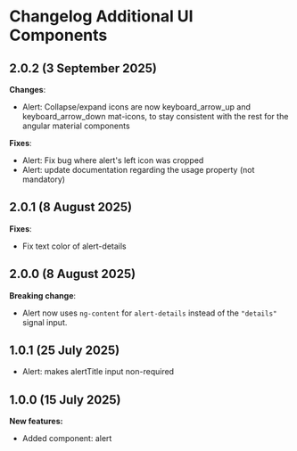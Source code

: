 
<Meta title="My Health belgium.be/Changelog additional ui components" />

# Changelog Additional UI Components

## 2.0.2 (3 September 2025)

**Changes**:

- Alert: Collapse/expand icons are now keyboard_arrow_up and keyboard_arrow_down mat-icons, to stay consistent with the rest for the angular material components

**Fixes**:

- Alert: Fix bug where alert's left icon was cropped
- Alert: update documentation regarding the usage property (not mandatory)

## 2.0.1 (8 August 2025)

**Fixes**:

- Fix text color of alert-details

## 2.0.0 (8 August 2025)

**Breaking change**:

- Alert now uses `ng-content` for `alert-details` instead of the `"details"` signal input.

## 1.0.1 (25 July 2025)

- Alert: makes alertTitle input non-required

## 1.0.0 (15 July 2025)

**New features:**

- Added component: alert
